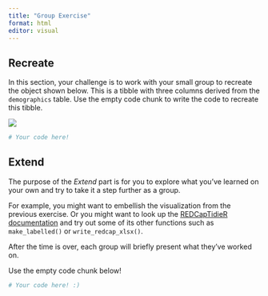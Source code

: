 ```yaml
---
title: "Group Exercise"
format: html
editor: visual
---
```


## Recreate

In this section, your challenge is to work with your small group to recreate the object shown below. This is a tibble with three columns derived from the `demographics` table. Use the empty code chunk to write the code to recreate this tibble.

![](../images/recreate_tbl.png)

```r
# Your code here!


```

## Extend

The purpose of the *Extend* part is for you to explore what you've learned on your own and try to take it a step further as a group.

For example, you might want to embellish the visualization from the previous exercise. Or you might want to look up the [REDCapTidieR documentation](https://chop-cgtinformatics.github.io/REDCapTidieR/reference/index.html) and try out some of its other functions such as `make_labelled()` or `write_redcap_xlsx()`.

After the time is over, each group will briefly present what they've worked on.

Use the empty code chunk below!

```r
# Your code here! :)


```
